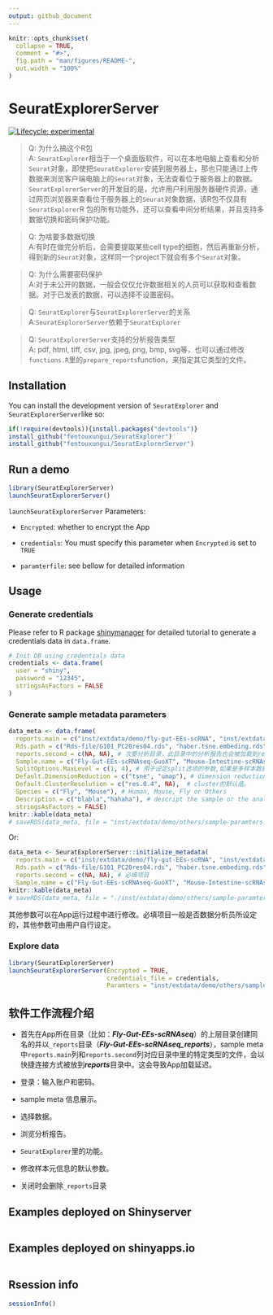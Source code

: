 ```yaml
---
output: github_document
---
```


<!-- README.md is generated from README.Rmd. Please edit that file -->

```r
knitr::opts_chunk$set(
  collapse = TRUE,
  comment = "#>",
  fig.path = "man/figures/README-",
  out.width = "100%"
)
```

# SeuratExplorerServer

<!-- badges: start -->
[![Lifecycle: experimental](https://img.shields.io/badge/lifecycle-experimental-orange.svg)](https://lifecycle.r-lib.org/articles/stages.html#experimental)
<!-- badges: end -->

> Q: 为什么搞这个R包<br/>
A: ``SeuratExplorer``相当于一个桌面版软件，可以在本地电脑上查看和分析``Seurat``对象，即使把``SeuratExplorer``安装到服务器上，那也只能通过上传数据来浏览客户端电脑上的``Seurat``对象，无法查看位于服务器上的数据。``SeuratExplorerServer``的开发目的是，允许用户利用服务器硬件资源，通过网页浏览器来查看位于服务器上的``Seurat``对象数据，该R包不仅具有``SeuratExplorer``R 包的所有功能外，还可以查看中间分析结果，并且支持多数据切换和密码保护功能。

> Q: 为啥要多数据切换<br/>
A:有时在做完分析后，会需要提取某些cell type的细胞，然后再重新分析，得到新的``Seurat``对象，这样同一个project下就会有多个``Seurat``对象。

> Q: 为什么需要密码保护<br/>
A:对于未公开的数据，一般会仅仅允许数据相关的人员可以获取和查看数据。对于已发表的数据，可以选择不设置密码。

> Q: ``SeuratExplorer``与``SeuratExplorerServer``的关系<br/>
A:``SeuratExplorerServer``依赖于``SeuratExplorer``

> Q: ``SeuratExplorerServer``支持的分析报告类型<br/>
A: pdf, html, tiff, csv, jpg, jpeg, png, bmp, svg等，也可以通过修改``functions.R``里的``prepare_reports``function，来指定其它类型的文件。


## Installation

You can install the development version of ``SeuratExplorer`` and ``SeuratExplorerServer``like so:

```r
if(!require(devtools)){install.packages("devtools")}
install_github("fentouxungui/SeuratExplorer")
install_github("fentouxungui/SeuratExplorerServer")
```

## Run a demo

```r
library(SeuratExplorerServer)
launchSeuratExplorerServer()
```

```launchSeuratExplorerServer``` Parameters:

- ``Encrypted``: whether to encrypt the App

- ``credentials``: You must specify this parameter when ``Encrypted`` is set to ``TRUE``

- ``paramterfile``: see bellow for detailed information

## Usage

### Generate credentials

Please refer to R package [shinymanager](https://github.com/datastorm-open/shinymanager) for detailed tutorial to generate a credentials data in ``data.frame``.

```r
# Init DB using credentials data
credentials <- data.frame(
  user = "shiny",
  password = "12345",
  stringsAsFactors = FALSE
)
```

### Generate sample metadata parameters

```r
data_meta <- data.frame(
  reports.main = c("inst/extdata/demo/fly-gut-EEs-scRNA", "inst/extdata/demo/mouse-gut-haber"), # 主分析目录, Rds文件位于此目录中，并且所有位于该目录下的指定文件也会被收录到reports中，以sample name进行命名和区分。
  Rds.path = c("Rds-file/G101_PC20res04.rds", "haber.tsne.embeding.rds"), # Rds文件在主分析目录中的相对目录
  reports.second = c(NA, NA), # 次要分析目录，此目录中的分析报告也会被加载到reports临时目录中，比如cellranger的结果。放到Others子目录下。
  Sample.name = c("Fly-Gut-EEs-scRNAseq-GuoXT", "Mouse-Intestine-scRNAseq-Haber"), # Sample name
  SplitOptions.MaxLevel = c(1, 4), # 用于设定split选项的参数,如果是多样本数据合并，一般该值要大于或等于样本数。
  Default.DimensionReduction = c("tsne", "umap"), # dimension reduction的默认值。
  Default.ClusterResolution = c("res.0.4", NA),  # cluster的默认值。
  Species = c("Fly", "Mouse"), # Human, Mouse, Fly or Others
  Description = c("blabla","hahaha"), # descript the sample or the analsyis, or whatever.
  stringsAsFactors = FALSE)
knitr::kable(data_meta)
# saveRDS(data_meta, file = "inst/extdata/demo/others/sample-paramters.rds")
```

Or:

```r
data_meta <- SeuratExplorerServer::initialize_metadata(
  reports.main = c("inst/extdata/demo/fly-gut-EEs-scRNA", "inst/extdata/demo/mouse-gut-haber"), # 必填项目
  Rds.path = c("Rds-file/G101_PC20res04.rds", "haber.tsne.embeding.rds"), # 必填项目
  reports.second = c(NA, NA), # 必填项目
  Sample.name = c("Fly-Gut-EEs-scRNAseq-GuoXT", "Mouse-Intestine-scRNAseq-Haber")) # 必填项目
knitr::kable(data_meta)
# saveRDS(data_meta, file = "./inst/extdata/demo/others/sample-paramters.rds")
```

其他参数可以在App运行过程中进行修改。必填项目一般是否数据分析员所设定的，其他参数可由用户自行设定。


### Explore data

```r
library(SeuratExplorerServer)
launchSeuratExplorerServer(Encrypted = TRUE,
                           credentials_file = credentials,
                           Paramters = "inst/extdata/demo/others/sample-paramters.rds")
```

## 软件工作流程介绍

- 首先在App所在目录（比如：***Fly-Gut-EEs-scRNAseq***）的上层目录创建同名的并以``_reports``目录（***Fly-Gut-EEs-scRNAseq_reports***），sample meta中``reports.main``列和``reports.second``列对应目录中里的特定类型的文件，会以快捷连接方式被放到***reports***目录中。这会导致App加载延迟。

- 登录：输入账户和密码。

- sample meta 信息展示。

- 选择数据。

- 浏览分析报告。

- ``SeuratExplorer``里的功能。

- 修改样本元信息的默认参数。

- 关闭时会删除``_reports``目录

## Examples deployed on Shinyserver

```r

```

## Examples deployed on shinyapps.io

```r

```

## Rsession info

```r
sessionInfo()
```






